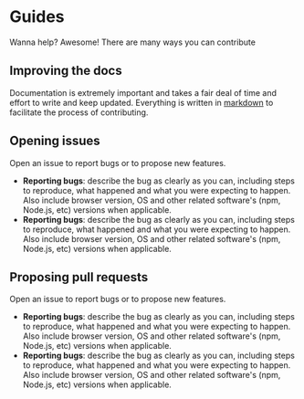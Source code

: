 # Guides

Wanna help? Awesome! There are many ways you can contribute

## Improving the docs

Documentation is extremely important and takes a fair deal of time and effort to write and keep updated. Everything is written in [markdown](https://www.markdownguide.org/) to facilitate the process of contributing.

## Opening issues

Open an issue to report bugs or to propose new features.

- **Reporting bugs**: describe the bug as clearly as you can, including steps to reproduce, what happened and what you were expecting to happen. Also include browser version, OS and other related software's (npm, Node.js, etc) versions when applicable.
- **Reporting bugs**: describe the bug as clearly as you can, including steps to reproduce, what happened and what you were expecting to happen. Also include browser version, OS and other related software's (npm, Node.js, etc) versions when applicable.

## Proposing pull requests

Open an issue to report bugs or to propose new features.

- **Reporting bugs**: describe the bug as clearly as you can, including steps to reproduce, what happened and what you were expecting to happen. Also include browser version, OS and other related software's (npm, Node.js, etc) versions when applicable.
- **Reporting bugs**: describe the bug as clearly as you can, including steps to reproduce, what happened and what you were expecting to happen. Also include browser version, OS and other related software's (npm, Node.js, etc) versions when applicable.

